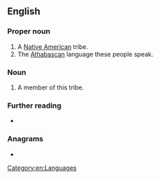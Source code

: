 {{also|lipan}}
==English==
{{wikipedia}}

===Proper noun===
{{en-proper noun}}

# A [[Native American]] tribe.
# The [[Athabascan]] language these people speak.

===Noun===
{{en-noun}}

# A member of this tribe.

===Further reading===
* {{ethnologue|code=apl}}

===Anagrams===
* {{anagrams|en|Aplin|Palin|Pinal|Plain|lapin|plain|plani-}}

[[Category:en:Languages]]